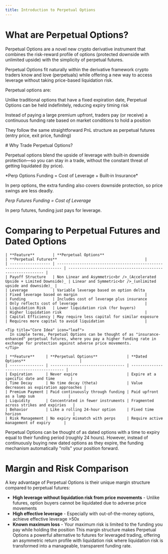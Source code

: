 ```yaml
---
title: Introduction to Perpetual Options
---
```


# What are Perpetual Options?

Perpetual Options are a novel new crypto derivative instrument that combines the risk-reward profile of options (protected downside with unlimited upside) with the simplicity of perpetual futures.

<Tip title="Core Idea" icon="leaf">
  Perpetual Options fit naturally within the derivative framework crypto traders
  know and love (perpetuals) while offering a new way to access leverage without
  taking price-based liquidation risk.
</Tip>

Perpetual options are:

<CardGroup cols={3}>
  <Card title="Options that never expire" icon="fa-solid fa-infinity">
    <p class="text-sm">Unlike traditional options that have a fixed expiration date, Perpetual Options can be held indefinitely, reducing expiry timing risk</p>
  </Card>
  <Card title="Continuously funded instruments" icon="fa-solid fa-money-bill-transfer">
    <p class="text-sm">Instead of paying a large premium upfront, traders pay (or receive) a continuous funding rate based on market conditions to hold a position</p>
  </Card>
  <Card title="Simplified derivatives" icon="fa-solid fa-chart-simple">
    <p class="text-sm">They follow the same straightforward PnL structure as perpetual futures (entry price, exit price, funding)</p>
  </Card>
</CardGroup>
# Why Trade Perpetual Options?

Perpetual options blend the upside of leverage with built‑in downside protection—so you can stay in a trade, without the constant threat of getting liquidated (by price).

<Tip title="Core Idea" icon="leaf">
*Perp Options Funding = Cost of Leverage + Built‑in Insurance*

In perp options, the extra funding also covers downside protection, so price swings are less deadly.

_Perp Futures Funding = Cost of Leverage_

In perp futures, funding just pays for leverage.

</Tip>

# Comparing to Perpetual Futures and Dated Options

<Tabs>
  <Tab title="vs Perpetual Futures">

    | **Feature**        | **Perpetual Options**                                                    | **Perpetual Futures**                                       |
    | ------------------ | ------------------------------------------------------------------------ | ----------------------------------------------------------- |
    | Payoff Structure   | Non Linear and Asymmetric<br />_(Accelerated Upside + Limited Downside)_ | Linear and Symmetric<br />_(unlimited upside and downside)_ |
    | Leverage           | Variable leverage based on option delta                                  | Fixed leverage based on margin                              |
    | Funding            | Includes cost of leverage plus insurance                                 | Only reflects cost of leverage                              |
    | Liquidation Risk   | Lower liquidation risk (for buyers)                                      | Higher liquidation risk                                     |
    | Capital Efficiency | May require less capital for similar exposure                            | Requires more capital to avoid liquidation                  |

    <Tip title="Core Idea" icon="leaf">
      In simple terms, Perpetual Options can be thought of as "insurance-enhanced" perpetual futures, where you pay a higher funding rate in exchange for protection against adverse price movements.
    </Tip>  
  
  </Tab>

  <Tab title="vs Dated Options">
    
    | **Feature**     | **Perpetual Options**             | **Dated Options**                        |
    | --------------- | --------------------------------- | ---------------------------------------- |
    | Expiration      | Never expire                      | Expire at a specific date and time       |
    | Time Decay      | No time decay (theta)             | Value decreases as expiration approaches |
    | Premium Payment | Paid continuously through funding | Paid upfront as a lump sum               |
    | Liquidity       | Concentrated in fewer instruments | Fragmented across strikes and expiries   |
    | Behavior        | Like a rolling 24-hour option     | Fixed time horizon                       |
    | Risk Management | No expiry mismatch with perps     | Require active management of expiry      |

  <Tip title="Core Idea" icon="leaf">
    Perpetual Options can be thought of as dated options with a time to expiry equal to their funding period (roughly 24 hours). However, instead of continuously buying new dated options as they expire, the funding mechanism automatically "rolls" your position forward.
  </Tip>
  </Tab>
</Tabs>


# Margin and Risk Comparison

A key advantage of Perpetual Options is their unique margin structure compared to perpetual futures:

- **High leverage without liquidation risk from price movements** - Unlike futures, option buyers cannot be liquidated due to adverse price movements
- **High effective leverage** - Especially with out-of-the-money options, achieve effective leverage >50x
- **Known maximum loss** - Your maximum risk is limited to the funding you pay while holding the position
  This margin structure makes Perpetual Options a powerful alternative to futures for leveraged trading, offering an asymmetric return profile with liquidation risk where liquidation risk is transformed into a manageable, transparent funding rate.
